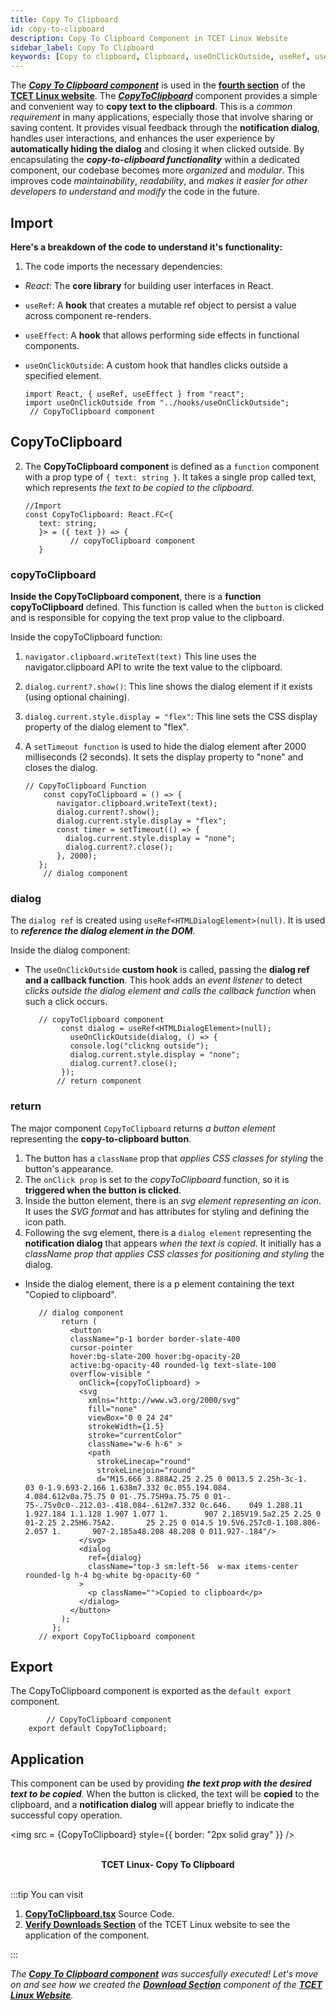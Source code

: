 ```yaml
---
title: Copy To Clipboard
id: copy-to-clipboard
description: Copy To Clipboard Component in TCET Linux Website
sidebar_label: Copy To Clipboard
keywords: [Copy to clipboard, Clipboard, useOnClickOutside, useRef, useEffect, Function component]
---
```


The [***Copy To Clipboard component***](https://github.com/tcet-opensource/tcet-linux-website/blob/main/src/components/CopyToClipboard.tsx) is used in the [**fourth section**](https://linux.tcetmumbai.in/#verify) of the [**TCET Linux website**](https://linux.tcetmumbai.in/). The [***CopyToClipboard***](https://github.com/tcet-opensource/tcet-linux-website/blob/main/src/components/CopyToClipboard.tsx#L4-L58) component provides a simple and convenient way to **copy text to the clipboard**. This is a *common requirement* in many applications, especially those that involve sharing or saving content. It provides visual feedback through the **notification dialog**, handles user interactions, and enhances the user experience by **automatically hiding the dialog** and closing it when clicked outside. By encapsulating the ***copy-to-clipboard functionality*** within a dedicated component, our codebase becomes more *organized* and *modular*. This improves code *maintainability*, *readability*, and *makes it easier for other developers to understand and modify* the code in the future.  

## Import

**Here's a breakdown of the code to understand it's functionality:**

1. The code imports the necessary dependencies:
- *React*: The **core library** for building user interfaces in React.
- `useRef`: A **hook** that creates a mutable ref object to persist a value across component re-renders.
- `useEffect`: A **hook** that allows performing side effects in functional components.
- `useOnClickOutside`: A custom hook that handles clicks outside a specified element.

     ```tsx title="CopyToClipboard.tsx" {1,2} showLineNumbers
     import React, { useRef, useEffect } from "react";
     import useOnClickOutside from "../hooks/useOnClickOutside";
      // CopyToClipboard component 
     ```

## CopyToClipboard
2. The **CopyToClipboard component** is defined as a `function` component with a prop type of `{ text: string }`. It takes a single prop called text, which represents *the text to be copied to the clipboard*.

     ```tsx title="CopyToClipboard.tsx" {2-3} showLineNumbers
     //Import
     const CopyToClipboard: React.FC<{
        text: string;
        }> = ({ text }) => {
               // copyToClipboard component
        }
     ```

### copyToClipboard

**Inside the CopyToClipboard component**, there is a **function copyToClipboard** defined. This function is called when the `button` is clicked and is responsible for copying the text prop value to the clipboard.

Inside the copyToClipboard function:

1. `navigator.clipboard.writeText(text)` This line uses the navigator.clipboard API to write the text value to the clipboard.
2. `dialog.current?.show()`: This line shows the dialog element if it exists (using optional chaining).
3. `dialog.current.style.display = "flex"`: This line sets the CSS display property of the dialog element to "flex".
4. A `setTimeout function` is used to hide the dialog element after 2000 milliseconds (2 seconds). It sets the display property to "none" and closes the dialog.

     ```tsx title="CopyToClipboard.tsx" {2-6} showLineNumbers
     // CopyToClipboard Function
         const copyToClipboard = () => {
            navigator.clipboard.writeText(text);
            dialog.current?.show();
            dialog.current.style.display = "flex";
            const timer = setTimeout(() => {
              dialog.current.style.display = "none";
              dialog.current?.close();
            }, 2000);
        };
         // dialog component 
     ```

### dialog

The `dialog ref` is created using `useRef<HTMLDialogElement>(null)`. It is used to ***reference the dialog element in the DOM***.

Inside the dialog component:
- The `useOnClickOutside` **custom hook** is called, passing the **dialog ref and a callback function**. This hook adds an *event listener* to detect *clicks outside the dialog element and calls the callback function* when such a click occurs.

  ```tsx title="CopyToClipboard.tsx" {2-6} showLineNumbers
     // copyToClipboard component
          const dialog = useRef<HTMLDialogElement>(null);
            useOnClickOutside(dialog, () => {
            console.log("clickng outside");
            dialog.current.style.display = "none";
            dialog.current?.close();
          });
         // return component 
  ```
    
### return

The major component `CopyToClipboard` returns *a button element* representing the **copy-to-clipboard button**.

1. The button has a `className` prop that *applies CSS classes for styling* the button's appearance.
2. The `onClick prop` is set to the *copyToClipboard* function, so it is **triggered when the button is clicked**.
3. Inside the button element, there is an *svg element representing an icon*. It uses the *SVG format* and has attributes for styling and defining the icon path.
4. Following the svg element, there is a `dialog element` representing the **notification dialog** that appears *when the text is copied*. It initially has a *className prop that applies CSS classes for positioning and styling* the dialog.

- Inside the dialog element, there is a p element containing the text "Copied to clipboard".

  ```tsx title="CopyToClipboard.tsx" {2,3,9,10,17,23-28} showLineNumbers
     // dialog component
          return (
            <button
            className="p-1 border border-slate-400
            cursor-pointer
            hover:bg-slate-200 hover:bg-opacity-20
            active:bg-opacity-40 rounded-lg text-slate-100
            overflow-visible "
              onClick={copyToClipboard} >
              <svg
                xmlns="http://www.w3.org/2000/svg"
                fill="none"
                viewBox="0 0 24 24"
                strokeWidth={1.5}
                stroke="currentColor"
                className="w-6 h-6" >
                <path
                  strokeLinecap="round"
                  strokeLinejoin="round"
                  d="M15.666 3.888A2.25 2.25 0 0013.5 2.25h-3c-1.       03 0-1.9.693-2.166 1.638m7.332 0c.055.194.084.      4.084.612v0a.75.75 0 01-.75.75H9a.75.75 0 01-.      75-.75v0c0-.212.03-.418.084-.612m7.332 0c.646.    049 1.288.11 1.927.184 1.1.128 1.907 1.077 1.        907 2.185V19.5a2.25 2.25 0 01-2.25 2.25H6.75A2.       25 2.25 0 014.5 19.5V6.257c0-1.108.806-2.057 1.       907-2.185a48.208 48.208 0 011.927-.184"/>
              </svg>
              <dialog
                ref={dialog}
                className="top-3 sm:left-56  w-max items-center         rounded-lg h-4 bg-white bg-opacity-60 "
              >
                <p className="">Copied to clipboard</p>
              </dialog>
            </button>
          );
        };
     // export CopyToClipboard component 
  ```

## Export

The CopyToClipboard component is exported as the `default export` component.

  ```tsx title="CopyToClipboard.tsx" {2} showLineNumbers
          // CopyToClipboard component
      export default CopyToClipboard;
  ```

## Application

This component can be used by providing ***the text prop with the desired text to be copied***. When the button is clicked, the text will be **copied** to the clipboard, and a **notification dialog** will appear briefly to indicate the successful copy operation.


<img src = {CopyToClipboard} style={{ border: "2px solid gray" }} />

<br />
<center><b><figcaption>TCET Linux- Copy To Clipboard</figcaption></b></center>
<br />

:::tip
You can visit
1. **[CopyToClipboard.tsx](https://github.com/tcet-opensource/tcet-linux-website/blob/main/src/components/CopyToClipboard.tsx)** Source Code.
2. **[Verify Downloads Section](https://linux.tcetmumbai.in/#verify)** of the TCET Linux website to see the application of the component.

:::
<br />

_The [**Copy To Clipboard component**](copy-to-clipboard) was succesfully executed! Let's move on and see how we created the [**Download Section**](download-section) component of the **[TCET Linux Website](https://linux.tcetmumbai.in/)**._